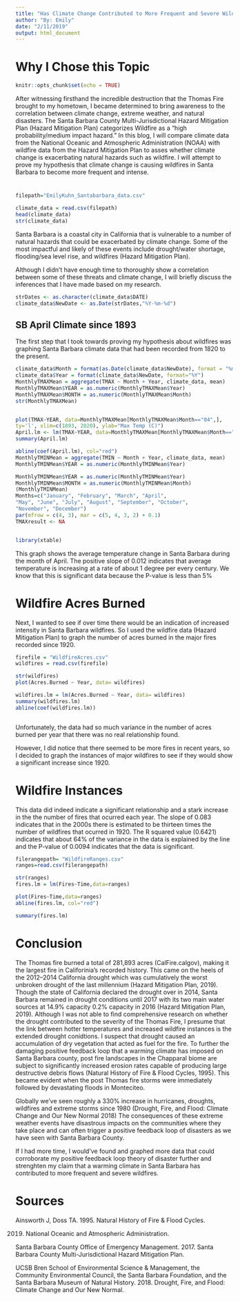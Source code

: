 ```yaml
---
title: "Has Climate Change Contributed to More Frequent and Severe Wildfires in Santa Barbara County?"
author: "By: Emily"
date: "2/11/2019"
output: html_document
---
```


# Why I Chose this Topic
```r
knitr::opts_chunk$set(echo = TRUE)
```
 After witnessing firsthand the incredible destruction that the Thomas Fire brought to my hometown, I became determined to bring awareness to the correlation between climate change, extreme weather, and natural disasters. The Santa Barbara County Multi-Jurisdictional Hazard Mitigation Plan (Hazard Mitigation Plan) categorizes Wildfire as a “high probability/medium impact hazard.” In this blog, I will compare climate data from the National Oceanic and Atmospheric Administration (NOAA) with wildfire data from the Hazard Mitigation Plan to asses whether climate change is exacerbating natural hazards such as wildfire. I will attempt to prove my hypothesis that climate change is causing wildfires in Santa Barbara to become more frequent and intense.


# 
```r
filepath="EmilyKuhn_Santabarbara_data.csv"

climate_data = read.csv(filepath)
head(climate_data)
str(climate_data)

```

Santa Barbara is a coastal city in California that is vulnerable to a number of natural hazards that could be exacerbated by climate change. Some of the most impactful and likely of these events include drought/water shortage, flooding/sea level rise, and wildfires (Hazard Mitigation Plan).

Although I didn't have enough time to thoroughly show a correlation between some of these threats and climate change, I will briefly discuss the inferences that I have made based on my research.



```r
strDates <- as.character(climate_data$DATE)
climate_data$NewDate <- as.Date(strDates,"%Y-%m-%d")

```

## SB April Climate since 1893
The first step that I took towards proving my hypothesis about wildfires was graphing Santa Barbara climate data that had been recorded from 1820 to the present. 


```r
climate_data$Month = format(as.Date(climate_data$NewDate), format = "%m")
climate_data$Year = format(climate_data$NewDate, format="%Y")
MonthlyTMAXMean = aggregate(TMAX ~ Month + Year, climate_data, mean)
MonthlyTMAXMean$YEAR = as.numeric(MonthlyTMAXMean$Year)
MonthlyTMAXMean$MONTH = as.numeric(MonthlyTMAXMean$Month)
str(MonthlyTMAXMean)


plot(TMAX~YEAR, data=MonthlyTMAXMean[MonthlyTMAXMean$Month=="04",],
ty='l', xlim=c(1893, 2020), ylab="Max Temp (C)")
April.lm <- lm(TMAX~YEAR, data=MonthlyTMAXMean[MonthlyTMAXMean$Month=="04",])
summary(April.lm)

abline(coef(April.lm), col="red")
MonthlyTMINMean = aggregate(TMIN ~ Month + Year, climate_data, mean)
MonthlyTMINMean$YEAR = as.numeric(MonthlyTMINMean$Year)

MonthlyTMINMean$YEAR = as.numeric(MonthlyTMINMean$Year)
MonthlyTMINMean$MONTH = as.numeric(MonthlyTMINMean$Month)
(MonthlyTMINMean)
Months=c("January", "February", "March", "April",
"May", "June", "July", "August", "September", "October",
"November", "December")
par(mfrow = c(4, 3), mar = c(5, 4, 3, 2) + 0.1)
TMAXresult <- NA


library(xtable)

```


This graph shows the average temperature change in Santa Barbara during the month of April. The positive slope of 0.012 indicates that average temperature is increasing at a rate of about 1 degree per every century. We know that this is significant data because the P-value is less than 5%

# Wildfire Acres Burned
Next, I wanted to see if over time there would be an indication of increased intensity in Santa Barbara wildfires. So I used the wildfire data (Hazard Mitigation Plan) to graph the number of acres burned in the  major fires recorded since 1920. 

```r
firefile = "WildfireAcres.csv"
wildfires = read.csv(firefile)

str(wildfires)
plot(Acres.Burned ~ Year, data= wildfires)

wildfires.lm = lm(Acres.Burned ~ Year, data= wildfires)
summary(wildfires.lm)
abline(coef(wildfires.lm))



```

Unfortunately, the data had so much variance in the number of acres burned per year that there was no real relationship found. 

However, I did notice that there seemed to be more fires in recent years, so I decided to graph the instances of major wildfires to see if they would show a significant increase since 1920. 

# Wildfire Instances
This data did indeed indicate a significant relationship and a stark increase in the the number of fires that ocurred each year. The slope of 0.083 indicates that in the 2000s there is estimated to be thirteen times the number of wildfires that ocurred in 1920. The R squared value (0.6421) indicates that about 64% of the variance in the data is explained by the line and the P-value of 0.0094 indicates that the data is significant. 

```r

filerangepath= "WildfireRanges.csv"
ranges=read.csv(filerangepath)

str(ranges)
fires.lm = lm(Fires~Time,data=ranges)

plot(Fires~Time,data=ranges)
abline(fires.lm, col="red")

summary(fires.lm)

```

# Conclusion

The Thomas fire burned a total of 281,893 acres (CalFire.calgov), making it the largest fire in Califorinia's recorded history. This came on the heels of the 2012–2014 California drought which was cumulatively the worst unbroken drought of the last millennium (Hazard Mitigation Plan, 2019). Though the state of California declared the drought over in 2014, Santa Barbara remained in drought conditions until 2017 with its two main water sources at 14.9% capacity 0.2% capacity in 2016 (Hazard Mitigation Plan, 2019). Although I was not able to find comprehensive research on whether the drought contributed to the severity of the Thomas Fire, I presume that the link between hotter temperatures and increased wildfire instances is the extended drought conidtions. I suspect that drought caused an accumulation of dry vegetation that acted as fuel for the fire. To further the damaging positive feedback loop that a warming climate has imposed on Santa Barbara county, post fire landscapes in the Chapparal biome are subject to significantly increased erosion rates capable of producing large destructive debris flows (Natural History of Fire & Flood Cycles, 1995). This became evident when the post Thomas fire storms were immediately followed by devastating floods in Monteciteo.

Globally we’ve seen roughly a 330% increase in hurricanes, droughts, wildfires and extreme storms since 1980 (Drought, Fire, and Flood: Climate Change and Our New Normal 2018) The consequences of these extreme weather
events have disastrous impacts on the communities where they take place and can often trigger a positive feedback loop of disasters as we have seen with Santa Barbara County. 

If I had more time, I would've found and graphed more data that could corroborate my positive feedback loop theory of disaster further and strenghten my claim that a warming climate in Santa Barbara has contributed to more frequent and severe wildfires. 

# Sources

Ainsworth J, Doss TA. 1995. Natural History of Fire & Flood Cycles.

2019. National Oceanic and Atmospheric Administration.

Santa Barbara County Office of Emergency Management. 2017. Santa Barbara County Multi-Jurisdictional Hazard Mitigation Plan.
 
UCSB Bren School of Environmental Science & Management, the Community
Environmental Council, the Santa Barbara Foundation, and the Santa Barbara Museum of Natural History. 2018. Drought, Fire, and Flood: Climate Change and Our New Normal.
 


